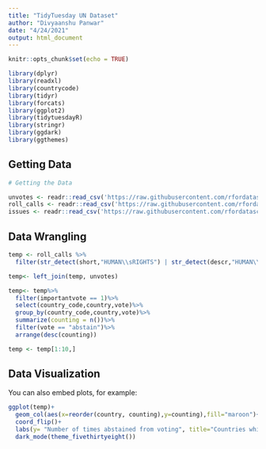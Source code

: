 ---
title: "TidyTuesday UN Dataset"
author: "Divyaanshu Panwar"
date: "4/24/2021"
output: html_document
---

```{r setup, include=FALSE}
knitr::opts_chunk$set(echo = TRUE)

library(dplyr)
library(readxl)
library(countrycode)
library(tidyr)
library(forcats)
library(ggplot2)
library(tidytuesdayR)
library(stringr)
library(ggdark)
library(ggthemes)

```

## Getting Data


```{r message=FALSE}
# Getting the Data

unvotes <- readr::read_csv('https://raw.githubusercontent.com/rfordatascience/tidytuesday/master/data/2021/2021-03-23/unvotes.csv')
roll_calls <- readr::read_csv('https://raw.githubusercontent.com/rfordatascience/tidytuesday/master/data/2021/2021-03-23/roll_calls.csv')
issues <- readr::read_csv('https://raw.githubusercontent.com/rfordatascience/tidytuesday/master/data/2021/2021-03-23/issues.csv')


```


## Data Wrangling 

```{r message = FALSE}
temp <- roll_calls %>%
  filter(str_detect(short,"HUMAN\\sRIGHTS") | str_detect(descr,"HUMAN\\sRIGHTS"))

temp<- left_join(temp, unvotes)

temp<- temp%>%
  filter(importantvote == 1)%>%
  select(country_code,country,vote)%>%
  group_by(country_code,country,vote)%>%
  summarize(counting = n())%>%
  filter(vote == "abstain")%>%
  arrange(desc(counting))

temp <- temp[1:10,]  

```

## Data Visualization

You can also embed plots, for example:

```{r message=FALSE}

ggplot(temp)+
  geom_col(aes(x=reorder(country, counting),y=counting),fill="maroon")+     
  coord_flip()+
  labs(y= "Number of times abstained from voting", title="Countries which have abstained from voting\n about important Human Rights issues in the\n UN the highest number of times")+
  dark_mode(theme_fivethirtyeight())

```
